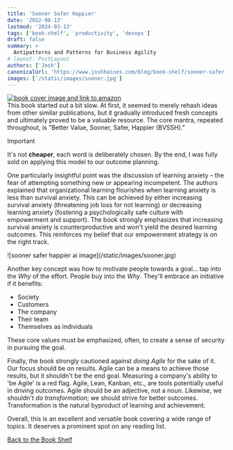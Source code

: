```yaml
---
title: 'Sooner Safer Happier'
date: '2022-08-13'
lastmod: '2024-03-13'
tags: ['book-shelf', 'productivity', 'devops']
draft: false
summary: >
  Antipatterns and Patterns for Business Agility
# layout: PostLayout
authors: ['Josh']
canonicalUrl: 'https://www.joshhaines.com/blog/book-shelf/sooner-safer-happier'
images: ['/static/images/sooner.jpg']
---
```


<div className="mx-auto w-1/3">
  <a href="https://www.amazon.com/Sooner-Safer-Happier-Antipatterns-Patterns/dp/1950508412">
    <img
      alt="book cover image and link to amazon"
      src="https://m.media-amazon.com/images/I/41LYjbp7bSL._SY445_SX342_.jpg"
    />
  </a>
</div>
This book started out a bit slow. At first, it seemed to merely rehash ideas from other similar
publications, but it gradually introduced fresh concepts and ultimately proved to be a valuable
resource. The core mantra, repeated throughout, is "Better Value, Sooner, Safer, Happier (BVSSH)."

> [!IMPORTANT]
> It's not **cheaper**, each word is deliberately chosen. By the end, I was fully sold on applying this model to our outcome planning.

One particularly insightful point was the discussion of learning anxiety – the fear of attempting something new or appearing incompetent. The authors explained that organizational learning flourishes when learning anxiety is less than survival anxiety. This can be achieved by either increasing survival anxiety (threatening job loss for not learning) or decreasing learning anxiety (fostering a psychologically safe culture with empowerment and support). The book strongly emphasizes that increasing survival anxiety is counterproductive and won't yield the desired learning outcomes. This reinforces my belief that our empowerment strategy is on the right track.

<div className="-mx-2 flex flex-wrap justify-center overflow-hidden xl:-mx-2">
  <div className="my-1 w-full overflow-hidden px-2 xl:my-1 xl:w-3/4 xl:px-2">
    ![sooner safer happier ai image](/static/images/sooner.jpg)
  </div>
</div>

Another key concept was how to motivate people towards a goal... tap into the _Why_ of the effort. People buy into the _Why_. They'll embrace an initiative if it benefits:

- Society
- Customers
- The company
- Their team
- Themselves as individuals

These core values must be emphasized, often, to create a sense of security in pursuing the goal.

Finally, the book strongly cautioned against _doing Agile_ for the sake of it. Our focus should be on results. Agile can be a means to achieve those results, but it shouldn't be the end goal. Measuring a company's ability to 'be Agile' is a red flag. Agile, Lean, Kanban, etc., are tools potentially useful in driving outcomes. Agile should be an adjective, not a noun. Likewise, we shouldn't _do transformation_; we should strive for better outcomes. Transformation is the natural byproduct of learning and achievement.

Overall, this is an excellent and versatile book covering a wide range of topics. It deserves a prominent spot on any reading list.

[Back to the Book Shelf](/blog/book-shelf)
